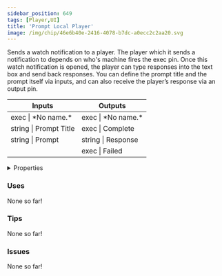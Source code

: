 ```yaml
---
sidebar_position: 649
tags: [Player,UI]
title: 'Prompt Local Player'
image: /img/chip/46e6b40e-2416-4078-b7dc-a0ecc2c2aa20.svg
---
```


Sends a watch notification to a player. The player which it sends a notification to depends on who's machine fires the exec pin. Once this watch notification is opened, the player can type responses into the text box and send back responses. You can define the prompt title and the prompt itself via inputs, and can also receive the player’s response via an output pin.



<IChip uuid="46e6b40e-2416-4078-b7dc-a0ecc2c2aa20"/>

<table><thead><tr><th>Inputs</th><th>Outputs</th></tr></thead><tbody><tr><td>exec | *No name.*</td><td>exec | *No name.*</td></tr><tr><td>string | Prompt Title</td><td>exec | Complete</td></tr><tr><td>string | Prompt</td><td>string | Response</td></tr><tr><td /><td>exec | Failed</td></tr></tbody></table>

<details>
  <summary>Properties</summary>
  <div>
    <div>
    <table>
      <tbody>
        <tr>
          <td>Is beta required?</td>
          <td>No</td>
        </tr>
        <tr>
          <td>Is chip a trolling risk?</td>
          <td>No</td>
        </tr>
        <tr>
          <td>Is chip a role assignment risk?</td>
          <td>No</td>
        </tr>
        <tr>
          <td>Chip UUID</td>
          <td>46e6b40e-2416-4078-b7dc-a0ecc2c2aa20</td>
        </tr>
        <tr>
          <td>Room availability</td>
          <td>Available everywhere</td>
        </tr>
      </tbody>
    </table>
    </div>
  </div>
</details>

### Uses

None so far!

### Tips

None so far!

### Issues

None so far!